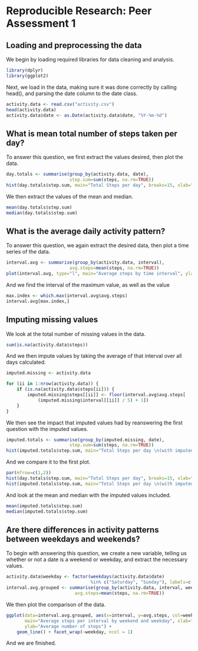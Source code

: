 
Reproducible Research: Peer Assessment 1
========================================

## Loading and preprocessing the data

We begin by loading required libraries for data cleaning and analysis.

```r
library(dplyr)
library(ggplot2)
```

Next, we load in the data, making sure it was done correctly by calling head(), and parsing the date column to the date class.

```r
activity.data <- read.csv("activity.csv")
head(activity.data)
activity.data$date <- as.Date(activity.data$date, "%Y-%m-%d")
```


## What is mean total number of steps taken per day?


To answer this question, we first extract the values desired, then plot the data.

```r
day.totals <- summarise(group_by(activity.data, date), 
                        step.sum=sum(steps, na.rm=TRUE))
hist(day.totals$step.sum, main="Total Steps per day", breaks=15, xlab="Sum of steps")
```

We then extract the values of the mean and median.

```r
mean(day.totals$step.sum)
median(day.totals$step.sum)
```


## What is the average daily activity pattern?


To answer this question, we again extract the desired data, then plot a time series of the data.

```r
interval.avg <- summarise(group_by(activity.data, interval), 
                        avg.steps=mean(steps, na.rm=TRUE))
plot(interval.avg, type="l", main="Average steps by time interval", ylab="Average steps", xlab="Interval")
```

And we find the interval of the maximum value, as well as the value

```r
max.index <- which.max(interval.avg$avg.steps)
interval.avg[max.index,]
```


## Imputing missing values


We look at the total number of missing values in the data.

```r
sum(is.na(activity.data$steps))
```

And we then impute values by taking the average of that interval over all days calculated.

```r
imputed.missing <- activity.data

for (ii in 1:nrow(activity.data)) {
    if (is.na(activity.data$steps[ii])) {
        imputed.missing$steps[[ii]] <- floor(interval.avg$avg.steps[
            (imputed.missing$interval[[ii]] / 5) + 1])
    }
}
```

We then see the impact that imputed values had by reanswering the first question with the imputed values.

```r
imputed.totals <- summarise(group_by(imputed.missing, date), 
                        step.sum=sum(steps, na.rm=TRUE))
hist(imputed.totals$step.sum, main="Total Steps per day \n(with imputed values)", breaks=15, xlab="Sum of steps")
```

And we compare it to the first plot.

```r
par(mfrow=c(1,2))
hist(day.totals$step.sum, main="Total Steps per day", breaks=15, xlab="Sum of steps")
hist(imputed.totals$step.sum, main="Total Steps per day \n(with imputed values)", breaks=15, xlab="Sum of steps")
```

And look at the mean and median with the imputed values included.

```r
mean(imputed.totals$step.sum)
median(imputed.totals$step.sum)
```


## Are there differences in activity patterns between weekdays and weekends?


To begin with answering this question, we create a new variable, telling us whether or not a date is a weekend or weekday, and extract the necessary values.

```r
activity.data$weekday <- factor(weekdays(activity.data$date) 
                                %in% c("Saturday", "Sunday"), labels=c("Weekday", "Weekend"))
interval.avg.grouped <- summarise(group_by(activity.data, interval, weekday), 
                          avg.steps=mean(steps, na.rm=TRUE))
```

We then plot the comparison of the data.

```r
ggplot(data=interval.avg.grouped, aes(x=interval, y=avg.steps, col=weekday), 
       main="Average steps per interval by weekend and weekday", xlab="Interval", 
       ylab="Average number of steps") + 
    geom_line() + facet_wrap(~weekday, ncol = 1)
```

And we are finished. 
